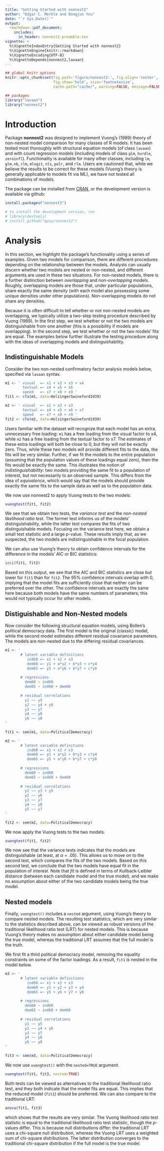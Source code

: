 ```yaml
---
title: "Getting Started with nonnest2"
author: "Edgar C. Merkle and Dongjun You"
date: "`r Sys.Date()`"
output: 
  rmarkdown::pdf_document:
    includes:
      in_header: nonnest2-preamble.tex
vignette: >
  %\VignetteIndexEntry{Getting Started with nonnest2}
  %\VignetteEngine{knitr::rmarkdown}
  %\VignetteEncoding{UTF-8}
  %\VignetteDepends{nonnest2,lavaan}
---
```


```r
## global knitr options
knitr::opts_chunk$set(fig.path='figure/nonnest2-', fig.align='center',
                      fig.show='hold', size='footnotesize', 
                      cache.path="cache/", warning=FALSE, message=FALSE)

## packages
library("lavaan")
library("nonnest2")
```

# Introduction

Package **nonnest2** was designed to implement Vuong's (1989) theory of non-nested model comparison for many classes of R models.  It has been tested most thoroughly with structural equation models (of class `lavaan`) and with count regression models (including models of class `glm`, `hurdle`, `zeroinfl`).  Functionality is available for many other classes, including `lm`, `glm.nb`, `clm`, `mlogit`, `nls`, `polr`, and `rlm`.  Users are cautioned that, while we believe the results to be correct for these models (Vuong's theory is generally applicable to models fit via ML), we have not tested all combinations of models.

The package can be installed from [CRAN](http://cran.rstudio.com/package=nonnest2), or the development version is available via github:

```r
install.packages("nonnest2")

# to install the development version, run
# library(devtools)
# install_github("qpsy/nonnest2")
```

# Analysis
In this section, we highlight the package's functionality using a series of examples.  Given two models for comparison, there are different procedures depending on the relationship between the models.  Analysts can usually discern whether two models are nested or non-nested, and different arguments are used in these two situations.  For non-nested models, there is a further distinction between *overlapping* and *non-overlapping* models.  Roughly, overlapping models are those that, under particular populations, share exactly the same density (with each model also possessing some unique densities under other populations).  Non-overlapping models do not share any densities.

Because it is often difficult to tell whether or not non-nested models are overlapping, we typically utilize a two-step testing procedure described by Vuong (1989).  In the first step, we test whether or not the two models are distinguishable from one another (this is a possibility if models are overlapping).  In the second step, we test whether or not the two models' fits are equal.  The examples below further illustrate the testing procedure along with the ideas of overlapping models and distinguishability.

## Indistinguishable Models

Consider the two non-nested confirmatory factor analysis models below, specified via `lavaan` syntax.
```r
m1 <- ' visual  =~ x1 + x2 + x3 + x4
        textual =~ x4 + x5 + x6
        speed   =~ x7 + x8 + x9 '
fit1 <- cfa(m1, data=HolzingerSwineford1939)

m2 <- ' visual  =~ x1 + x2 + x3
        textual =~ x4 + x5 + x6 + x7
        speed   =~ x7 + x8 + x9 '
fit2 <- cfa(m2, data=HolzingerSwineford1939)
```
Users familiar with the dataset will recognize that each model has an extra, unnecessary free loading: `m1` has a free loading from the visual factor to x4, while `m2` has a free loading from the textual factor to x7.  The estimates of these extra loadings will both be close to 0, but they will not be exactly zero.  Thus, while these two models will provide different fits to the data, the fits will be very similar.  Further, if we fit the models to the entire population (assuming that the population values of these loadings equal zero), then the fits would be exactly the same.  This illustrates the notion of *indistinguishability*: two models providing the same fit to a population of interest, but not necessarily to an observed sample.  This differs from the idea of *equivalence*, which would say that the models should provide exactly the same fits to the sample data as well as to the population data.

We now use nonnest2 to apply Vuong tests to the two models:
```r
vuongtest(fit1, fit2)
```
We see that we obtain two tests, the *variance test* and the *non-nested likelihood ratio test*.  The former test informs us of the models' distinguishability, while the latter test compares the fits of two distinguishable models.  Focusing on the variance test here, we obtain a small test statistic and a large *p*-value.  These results imply that, as we suspected, the two models are indistinguishable in the focal population.

We can also use Vuong's theory to obtain confidence intervals for the difference in the models' AIC or BIC statistics:
```r
icci(fit1, fit2)
```
Based on this output, we see that the AIC and BIC statistics are close but lower for `fit1` than for `fit2`.  The 95% confidence intervals overlap with 0, implying that the model fits are sufficiently close that neither can be preferred over the other.  The confidence intervals are exactly the same here because both models have the same numbers of parameters; this would not typically occur for other models.

## Distiguishable and Non-Nested models

Now consider the following structural equation models, using Bollen's political democracy data.  The first model is the original (classic) model, while the second model estimates different residual covariance parameters.  The models are non-nested due to the differing residual covariances.
```r
m1 <- ' 
       # latent variable definitions
          ind60 =~ x1 + x2 + x3
          dem60 =~ y1 + a*y2 + b*y3 + c*y4
          dem65 =~ y5 + a*y6 + b*y7 + c*y8
     
       # regressions
         dem60 ~ ind60
         dem65 ~ ind60 + dem60
     
       # residual correlations
         y1 ~~ y5
         y2 ~~ y4 + y6
         y3 ~~ y7
         y4 ~~ y8
         y6 ~~ y8
'
     
fit1 <- sem(m1, data=PoliticalDemocracy)

m2 <- ' 
       # latent variable definitions
          ind60 =~ x1 + x2 + x3
          dem60 =~ y1 + a*y2 + b*y3 + c*y4
          dem65 =~ y5 + a*y6 + b*y7 + c*y8
     
       # regressions
         dem60 ~ ind60
         dem65 ~ ind60 + dem60
     
       # residual correlations
         y1 ~~ y3 + y5
         y2 ~~ y6
         y3 ~~ y7
         y4 ~~ y8
         y5 ~~ y7
'

fit2 <- sem(m2, data=PoliticalDemocracy)
```
We now apply the Vuong tests to the two models.
```r
vuongtest(fit1, fit2)
```
We now see that the variance tests indicates that the models are distinguishable (at least, at $\alpha=.05$).  This allows us to move on to the second test, which compares the fits of the two models.  Based on this second test, we conclude that the two models have equal fit in the population of interest.  Note that *fit* is defined in terms of Kullback-Leibler distance (between each candidate model and the true model), and we make no assumption about either of the two candidate models being the true model.

## Nested models
Finally, `vuongtest()` includes a `nested` argument, using Vuong's theory to compare nested models.  The resulting test statistics, which are very similar to the statistics described above, can be viewed as robust versions of the traditional likelihood ratio test (LRT) for nested models.  This is because Vuong's theory makes no assumption about either candidate model being the true model, whereas the traditional LRT assumes that the full model is the truth.

We first fit a third political democracy model, removing the equality constraints on some of the factor loadings.  As a result, `fit1` is nested in the model below.
```r
m3 <- ' 
       # latent variable definitions
          ind60 =~ x1 + x2 + x3
          dem60 =~ y1 + y2 + y3 + y4
          dem65 =~ y5 + y6 + y7 + y8
     
       # regressions
         dem60 ~ ind60
         dem65 ~ ind60 + dem60
     
       # residual correlations
         y1 ~~ y5
         y2 ~~ y4 + y6
         y3 ~~ y7
         y4 ~~ y8
         y6 ~~ y8
'
     
fit3 <- sem(m3, data=PoliticalDemocracy)
```

We now use `vuongtest()` with the `nested=TRUE` argument.
```r
vuongtest(fit1, fit3, nested=TRUE)
```
Both tests can be viewed as alternatives to the traditional likelihood ratio test, and they both indicate that the model fits are equal.  This implies that the reduced model (`fit1`) should be preferred.  We can also compare to the traditional LRT:
```r
anova(fit1, fit3)
```
which shows that the results are very similar.  The Vuong likelihood ratio test statistic is equal to the traditional likelihood ratio test statistic, though the *p*-values differ.  This is because null distributions differ: the traditional LRT uses a chi-square null distribution, whereas the Vuong LRT uses a weighted sum of chi-square distributions.  The latter distribution converges to the traditional chi-square distribution if the full model is the true model.